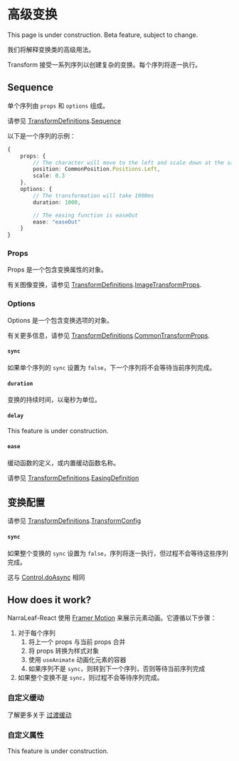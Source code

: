 
# 高级变换

<Callout type="warning" emoji="⚠️">
    This page is under construction.
</Callout>

<Callout type="warning" emoji="⚠️">
    Beta feature, subject to change.
</Callout>

我们将解释变换类的高级用法。

Transform 接受一系列序列以创建复杂的变换。每个序列将逐一执行。

## Sequence

单个序列由 `props` 和 `options` 组成。

请参见 [TransformDefinitions](../types/TransformDefinitions).[Sequence](../types/TransformDefinitions#Sequence)

以下是一个序列的示例：

```typescript
{
    props: {
        // The character will move to the left and scale down at the same time
        position: CommonPosition.Positions.Left,
        scale: 0.3
    },
    options: {
        // The transformation will take 1000ms
        duration: 1000,

        // The easing function is easeOut
        ease: "easeOut"
    }
}
```

### Props

Props 是一个包含变换属性的对象。

有关图像变换，请参见 [TransformDefinitions](../types/TransformDefinitions).[ImageTransformProps](../types/TransformDefinitions#ImageTransformProps).

### Options

Options 是一个包含变换选项的对象。

有关更多信息，请参见 [TransformDefinitions](../types/TransformDefinitions).[CommonTransformProps](../types/TransformDefinitions#CommonTransformProps).

#### `sync`

如果单个序列的 `sync` 设置为 `false`，下一个序列将不会等待当前序列完成。

#### `duration`

变换的持续时间，以毫秒为单位。

#### `delay`

<Callout type="warning" emoji="⚠️">
    This feature is under construction.
</Callout>

#### `ease`

缓动函数的定义，或内置缓动函数名称。

请参见 [TransformDefinitions](../types/TransformDefinitions).[EasingDefinition](../types/TransformDefinitions#EasingDefinition)

## 变换配置

请参见 [TransformDefinitions](../types/TransformDefinitions).[TransformConfig](../types/TransformDefinitions#TransformConfig)

#### `sync`

如果整个变换的 `sync` 设置为 `false`，序列将逐一执行，但过程不会等待这些序列完成。

这与 [Control.doAsync](../elements/control#doasync) 相同

## How does it work?

NarraLeaf-React 使用 [Framer Motion](https://www.framer.com/) 来展示元素动画。它遵循以下步骤：

1. 对于每个序列
    1. 将上一个 props 与当前 props 合并
    2. 将 props 转换为样式对象
    3. 使用 `useAnimate` 动画化元素的容器
    4. 如果序列不是 `sync`，则转到下一个序列，否则等待当前序列完成
2. 如果整个变换不是 `sync`，则过程不会等待序列完成。

### 自定义缓动

了解更多关于 [过渡缓动](https://www.framer.com/motion/transition/###ease)

### 自定义属性

<Callout type="warning" emoji="⚠️">
    This feature is under construction.
</Callout>

